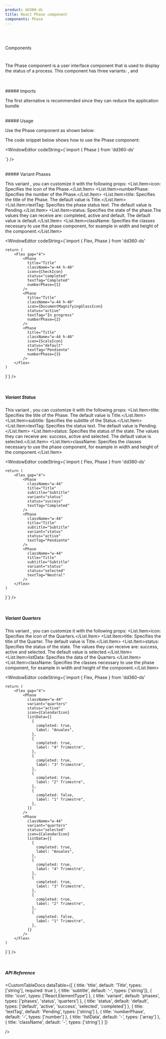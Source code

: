 ```yaml
---
product: dd360-ds
title: React Phase component
components: Phase
---
```


<br id='top' />
<br />

<Label>Components</Label>

# <HeaderDocCustom title="Phase" pathUrl="components-phase--phase" />

The Phase component is a user interface component that is used to display the status of a process. This component has three variants: <TagDocs text='phases' />, <TagDocs text='status' /> and <TagDocs text='quarters' />

<br />
<br />
##### <span name="floating-nav">Imports</span>

The first alternative is recommended since they can reduce the application bundle

<WindowEditor codeString="import Phase from 'dd360-ds/Phase'" />
<WindowEditor codeString="import { Phase } from 'dd360-ds'" />

<br />
##### <span name="floating-nav">Usage</span>

Use the Phase component as shown below:

<Playground className="gap-y-2">
    <PhaseCustom icon="check" className="w-44 h-40" status="completed" numberPhase={1} textTag="Completed" />
</Playground>

The code snippet below shows how to use the Phase component:

<WindowEditor
codeString={`import { Phase } from 'dd360-ds'

<Phase
    className="w-44 h-40"
    icon={CheckIcon}
    status="completed"
    textTag="Completed"
    numberPhase={1}
/>`}
/>

<br />
##### <span name="floating-nav">Variant Phases</span>

This variant <TagDocs text='phases' />, you can customize it with the following props:
<CustomTheme>
  <List>
    <List.Item>icon: Specifies the icon of the Phase.</List.Item>
    <List.Item>numberPhase: Specifies the number of the Phase.</List.Item>
    <List.Item>title: Specifies the title of the Phase. The default value is Title.</List.Item>
    <List.Item>textTag: Specifies the phase status text. The default value is Pending.</List.Item>
    <List.Item>status: Specifies the state of the phase.The values they can receive are: completed, active and default. The default value is default.</List.Item>
    <List.Item>className: Specifies the classes necessary to use the phase component, for example in width and height of the component.</List.Item>
  </List>
</CustomTheme>

<Playground className="gap-y-2">
    <Flex className="flex" gap="4">
        <PhaseCustom title="Title" icon="check" className="w-44 h-40" status="completed" numberPhase={1} textTag="Completed" />
        <PhaseCustom title="Title" icon="search" className="w-44 h-40" status="active" numberPhase={2} textTag="In progress" />
        <PhaseCustom title="Title" icon="balance" className="w-44 h-40" status="default" numberPhase={3} textTag="Pendding" />
    </Flex>
</Playground>

<WindowEditor
    codeString={`import { Flex, Phase } from 'dd360-ds'

    return (
        <Flex gap="4">
            <Phase
              title="Title"
              className="w-44 h-40"
              icon={CheckIcon}
              status="completed"
              textTag="Completed"
              numberPhase={1}
            />
            <Phase
              title="Title"
              className="w-44 h-40"
              icon={DocumentMagnifyingGlassIcon}
              status="active"
              textTag="In progress"
              numberPhase={2}
            />
            <Phase
              title="Title"
              className="w-44 h-40"
              icon={ScaleIcon}
              status="default"
              textTag="Pendiente"
              numberPhase={3}
            />
        </Flex>
    )
}`} />

<br />

##### <span name="floating-nav">Variant Status</span>

This variant <TagDocs text='status' />, you can customize it with the following props:
<CustomTheme>
  <List>
    <List.Item>title: Specifies the title of the Phase. The default value is Title.</List.Item>
    <List.Item>subtitle: Specifies the subtitle of the Status.</List.Item>
    <List.Item>textTag: Specifies the status text. The default value is Pending.</List.Item>
    <List.Item>status: Specifies the status of the state. The values they can receive are: success, active and selected. The default value is selected.</List.Item>
    <List.Item>className: Specifies the classes necessary to use the phase component, for example in width and height of the component.</List.Item>
  </List>
</CustomTheme>

<Playground className="gap-y-2">
    <Flex gap="4">
        <Phase
            className="w-44"
            title="Title"
            subtitle="Subtitle"
            variant="status"
            status="success"
            textTag="Completed"
        />
        <Phase
            className="w-44"
            title="Title"
            subtitle="Subtitle"
            variant="status"
            status="active"
            textTag="Pendiente"
        />
        <Phase
            className="w-44"
            title="Title"
            subtitle="Subtitle"
            variant="status"
            status="selected"
            textTag="Neutral"
        />
    </Flex>
</Playground>

<WindowEditor
    codeString={`import { Flex, Phase } from 'dd360-ds'

    return (
        <Flex gap="4">
            <Phase
              className="w-44"
              title="Title"
              subtitle="Subtitle"
              variant="status"
              status="success"
              textTag="Completed"
            />
            <Phase
              className="w-44"
              title="Title"
              subtitle="Subtitle"
              variant="status"
              status="active"
              textTag="Pendiente"
            />
            <Phase
              className="w-44"
              title="Title"
              subtitle="Subtitle"
              variant="status"
              status="selected"
              textTag="Neutral"
            />
        </Flex>
    )
}`} />

<br />

##### <span name="floating-nav">Variant Quarters</span>

This variant <TagDocs text='quarters' />, you can customize it with the following props:
<CustomTheme>
  <List>
    <List.Item>icon: Specifies the icon of the Quarters.</List.Item>
    <List.Item>title: Specifies the title of the Quarter. The default value is Title.</List.Item>
    <List.Item>status: Specifies the status of the state. The values they can receive are: success, active and selected. The default value is selected.</List.Item>
    <List.Item>listData: Specifies the data of the Quarters.</List.Item>
    <List.Item>className: Specifies the classes necessary to use the phase component, for example in width and height of the component.</List.Item>
  </List>
</CustomTheme>

<Playground className="gap-y-2">
    <Flex className="flex" gap="4">
        <PhaseCustom 
            title="2022" 
            icon="calendar" 
            className="w-44" 
            status="active" 
            variant="quarters" 
            listData={[
                {
                  completed: true,
                  label: "Anuales",
                },
                {
                  completed: true,
                  label: "4° Trimestre",
                },
                {
                  completed: true,
                  label: "3° Trimestre",
                },
                {
                  completed: true,
                  label: "2° Trimestre",
                },
                {
                  completed: false,
                  label: "1° Trimestre",
                },
            ]} />
        <PhaseCustom 
            title="2022" 
            icon="calendar" 
            className="w-44" 
            status="selected" 
            variant="quarters" 
            listData={[
                {
                  completed: true,
                  label: "Anuales",
                },
                {
                  completed: true,
                  label: "4° Trimestre",
                },
                {
                  completed: true,
                  label: "3° Trimestre",
                },
                {
                  completed: true,
                  label: "2° Trimestre",
                },
                {
                  completed: false,
                  label: "1° Trimestre",
                },
            ]} />
    </Flex>
</Playground>

<WindowEditor
    codeString={`import { Flex, Phase } from 'dd360-ds'

    return (
        <Flex gap="4">
            <Phase
              className="w-44"
              variant="quarters"
              status="active"
              icon={CalendarIcon}
              listData={[
                {
                  completed: true,
                  label: "Anuales",
                },
                {
                  completed: true,
                  label: "4° Trimestre",
                },
                {
                  completed: true,
                  label: "3° Trimestre",
                },
                {
                  completed: true,
                  label: "2° Trimestre",
                },
                {
                  completed: false,
                  label: "1° Trimestre",
                },
              ]}
            />
            <Phase
              className="w-44"
              variant="quarters"
              status="selected"
              icon={CalendarIcon}
              listData={[
                {
                  completed: true,
                  label: "Anuales",
                },
                {
                  completed: true,
                  label: "4° Trimestre",
                },
                {
                  completed: true,
                  label: "3° Trimestre",
                },
                {
                  completed: true,
                  label: "2° Trimestre",
                },
                {
                  completed: false,
                  label: "1° Trimestre",
                },
              ]}
            />
        </Flex>
    )
}`} />

<br />

##### <span name="floating-nav">API Reference</span>

<CustomTableDocs
    dataTable={[
        { title: 'title', default: 'Title', types: ['string'], required: true },
        { title: 'subtitle', default: '-', types: ['string']},
        { title: 'icon', types: ['React.ElementType'] },
        { title: 'variant', default: 'phases', types: ['phases', 'status', 'quarters'] },
        { title: 'status', default: 'default', types: ['default', 'active', 'success', 'selected', 'completed'] },
        { title: 'textTag', default: 'Pending', types: ['string'] },
        { title: 'numberPhase', default: '-', types: ['number'] },
        { title: 'listData', default: '-', types: ['array'] },
        { title: 'className', default: '-', types: ['string'] }
    ]}

/>

<AlertReactKnowledge />

<BackAndForwardController />